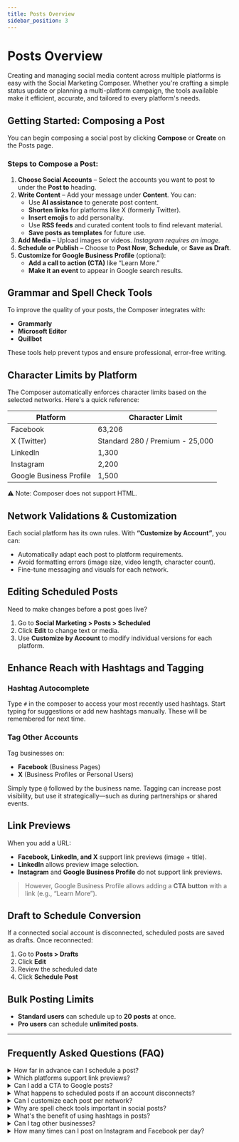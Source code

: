 ```yaml
---
title: Posts Overview
sidebar_position: 3
---
```


# Posts Overview

Creating and managing social media content across multiple platforms is easy with the Social Marketing Composer. Whether you're crafting a simple status update or planning a multi-platform campaign, the tools available make it efficient, accurate, and tailored to every platform's needs.

## Getting Started: Composing a Post

You can begin composing a social post by clicking **Compose** or **Create** on the Posts page.

### Steps to Compose a Post:

1. **Choose Social Accounts** – Select the accounts you want to post to under the **Post to** heading.
2. **Write Content** – Add your message under **Content**. You can:
   - Use **AI assistance** to generate post content.
   - **Shorten links** for platforms like X (formerly Twitter).
   - **Insert emojis** to add personality.
   - Use **RSS feeds** and curated content tools to find relevant material.
   - **Save posts as templates** for future use.
3. **Add Media** – Upload images or videos. _Instagram requires an image._
4. **Schedule or Publish** – Choose to **Post Now**, **Schedule**, or **Save as Draft**.
5. **Customize for Google Business Profile** (optional):
   - **Add a call to action (CTA)** like “Learn More.”
   - **Make it an event** to appear in Google search results.

## Grammar and Spell Check Tools

To improve the quality of your posts, the Composer integrates with:

- **Grammarly**
- **Microsoft Editor**
- **Quillbot**

These tools help prevent typos and ensure professional, error-free writing.

## Character Limits by Platform

The Composer automatically enforces character limits based on the selected networks. Here's a quick reference:

| Platform                | Character Limit |
|-------------------------|-----------------|
| Facebook                | 63,206          |
| X (Twitter)             | Standard 280  / Premium - 25,000           |
| LinkedIn                | 1,300           |
| Instagram               | 2,200           |
| Google Business Profile | 1,500           |

⚠️ Note: Composer does not support HTML.

## Network Validations & Customization

Each social platform has its own rules. With **“Customize by Account”**, you can:

- Automatically adapt each post to platform requirements.
- Avoid formatting errors (image size, video length, character count).
- Fine-tune messaging and visuals for each network.

## Editing Scheduled Posts

Need to make changes before a post goes live?

1. Go to **Social Marketing > Posts > Scheduled**
2. Click **Edit** to change text or media.
3. Use **Customize by Account** to modify individual versions for each platform.

## Enhance Reach with Hashtags and Tagging

### Hashtag Autocomplete

Type `#` in the composer to access your most recently used hashtags. Start typing for suggestions or add new hashtags manually. These will be remembered for next time.

### Tag Other Accounts

Tag businesses on:

- **Facebook** (Business Pages)
- **X** (Business Profiles or Personal Users)

Simply type `@` followed by the business name. Tagging can increase post visibility, but use it strategically—such as during partnerships or shared events.

## Link Previews

When you add a URL:

- **Facebook, LinkedIn, and X** support link previews (image + title).
- **LinkedIn** allows preview image selection.
- **Instagram** and **Google Business Profile** do not support link previews.

> However, Google Business Profile allows adding a **CTA button** with a link (e.g., “Learn More”).

## Draft to Schedule Conversion

If a connected social account is disconnected, scheduled posts are saved as drafts. Once reconnected:

1. Go to **Posts > Drafts**
2. Click **Edit**
3. Review the scheduled date
4. Click **Schedule Post**

## Bulk Posting Limits

- **Standard users** can schedule up to **20 posts** at once.
- **Pro users** can schedule **unlimited posts**.

---

## Frequently Asked Questions (FAQ)

<details>
<summary>How far in advance can I schedule a post?</summary>

You can schedule posts as far ahead as **December 31, 9999**.
</details>

<details>
<summary>Which platforms support link previews?</summary>

**Facebook**, **LinkedIn**, and **X (Twitter)**.  
**Instagram** and **Google Business Profile** do not, but Google allows clickable CTAs.
</details>

<details>
<summary>Can I add a CTA to Google posts?</summary>

Yes!
1. Create a new post in Social Marketing
2. Select Google Business Profile as your network
3. In the post composer, look for the **Advanced options* section and select **Add a call to action**

![Add a call to action in Google Business Profile](./img/gbp-cta.png)

4. Choose from available CTA options:
- **Learn More:** For linking to more information 
- **Book:** For appointment booking links
- **Order:** For links to order products and services
- **Buy:** For ecommerce links 
- **Sign Up:** For users to sign up for mailing lists, newsletters, etc. 
- **Call Now:** For phone numbers 

![Call to action options for Google Business Profile](./img/cta-options.png)

**Note:** Google Business Profile posts **must** include a CTA, or the post will fail to go live.
</details>

<details>
<summary>What happens to scheduled posts if an account disconnects?</summary>

They are saved as **drafts**. Reconnect the account, then go to **Posts > Drafts** to edit and reschedule.
</details>

<details>
<summary>Can I customize each post per network?</summary>

Yes. Use **Customize by Account** to adjust copy and media to fit each platform's format and style.

![Customize by account button in Social Marketing](./img/customize-by-account.png)
</details>

<details>
<summary>Why are spell check tools important in social posts?</summary>

Well-written posts reflect a **professional image**. Spelling and grammar mistakes can harm a business's credibility.
</details>

<details>
<summary>What's the benefit of using hashtags in posts?</summary>

Hashtags can boost post performance by **up to 12%**, increasing visibility and engagement.
</details>

<details>
<summary>Can I tag other businesses?</summary>

Yes—on **Facebook** and **X**. Use `@` in the post copy to tag other accounts.
</details>

<details>
<summary>How many times can I post on Instagram and Facebook per day?</summary>

As per Facebook's API, Instagram and Facebook Accounts are limited to 25 API-published posts within 24 hours. Instagram may flag you as a spam account, and posting over the limit of 25 can trigger Instagram's API into thinking that your account has been hacked. It can result also result in a decreased reach and eventually being banned from the platform.
</details>

